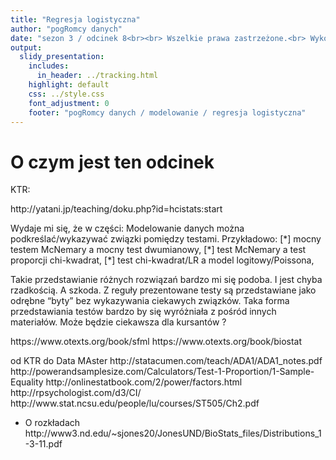 ```yaml
---
title: "Regresja logistyczna"
author: "pogRomcy danych"
date: "sezon 3 / odcinek 8<br><br> Wszelkie prawa zastrzeżone.<br> Wykorzystanie możliwe wyłącznie za zgodą autora.  <br><br><br><br>Naciśnij `A` by zamienić slajdy na ciągły tekst. <br> Naciśnij `T` by wyświetlić spis treści."
output:
  slidy_presentation:
    includes:
      in_header: ../tracking.html
    highlight: default
    css: ../style.css
    font_adjustment: 0
    footer: "pogRomcy danych / modelowanie / regresja logistyczna"
---
```


# O czym jest ten odcinek


KTR:

http://yatani.jp/teaching/doku.php?id=hcistats:start



Wydaje mi się, że w części: Modelowanie danych
można podkreślać/wykazywać związki pomiędzy testami.
Przykładowo:
[*] mocny testem McNemary a mocny test dwumianowy,
[*] test McNemary a test proporcji chi-kwadrat,
[*] test chi-kwadrat/LR a model logitowy/Poissona,

Takie przedstawianie różnych rozwiązań bardzo mi się podoba.
I jest chyba rzadkością. A szkoda.
Z reguły prezentowane testy są przedstawiane jako odrębne "byty" bez wykazywania ciekawych związków.
Taka forma przedstawiania testów bardzo by się wyróżniała z pośród innych materiałów.
Może będzie ciekawsza dla kursantów ?

https://www.otexts.org/book/sfml
https://www.otexts.org/book/biostat
 
od KTR do Data MAster
http://statacumen.com/teach/ADA1/ADA1_notes.pdf
http://powerandsamplesize.com/Calculators/Test-1-Proportion/1-Sample-Equality
http://onlinestatbook.com/2/power/factors.html
http://rpsychologist.com/d3/CI/
http://www.stat.ncsu.edu/people/lu/courses/ST505/Ch2.pdf


+ O rozkładach http://www3.nd.edu/~sjones20/JonesUND/BioStats_files/Distributions_1-3-11.pdf

